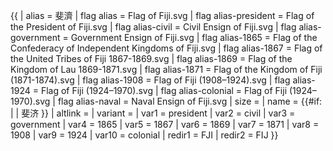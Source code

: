 {{ {{{1<noinclude>|country showdata</noinclude>}}}
| alias = 斐濟
| flag alias = Flag of Fiji.svg
| flag alias-president = Flag of the President of Fiji.svg
| flag alias-civil = Civil Ensign of Fiji.svg
| flag alias-government = Government Ensign of Fiji.svg
| flag alias-1865 = Flag of the Confederacy of Independent Kingdoms of Fiji.svg
| flag alias-1867 = Flag of the United Tribes of Fiji 1867-1869.svg
| flag alias-1869 = Flag of the Kingdom of Lau 1869-1871.svg
| flag alias-1871 = Flag of the Kingdom of Fiji (1871-1874).svg
| flag alias-1908 = Flag of Fiji (1908–1924).svg
| flag alias-1924 = Flag of Fiji (1924–1970).svg
| flag alias-colonial = Flag of Fiji (1924–1970).svg
| flag alias-naval = Naval Ensign of Fiji.svg
| size = {{{size|}}}
| name = {{#if: {{{name|}}} | {{{name|}}} | 斐济 }}
| altlink = {{{altlink|}}}
| variant = {{{variant|}}}
<noinclude>
| var1 = president
| var2 = civil
| var3 = government
| var4 = 1865
| var5 = 1867
| var6 = 1869
| var7 = 1871
| var8 = 1908
| var9 = 1924
| var10 = colonial
| redir1 = FJI
| redir2 = FIJ
</noinclude>
}}